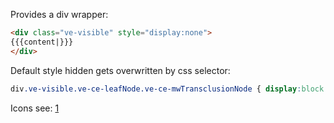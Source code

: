 <noinclude>Provides a div wrapper:

<syntaxhighlight lang="html">
<div class="ve-visible" style="display:none">
{{{content|}}}
</div>
</syntaxhighlight>

Default style hidden gets overwritten by css selector:

<syntaxhighlight lang="css">
div.ve-visible.ve-ce-leafNode.ve-ce-mwTransclusionNode { display:block!important; }
</syntaxhighlight>

Icons see: [https://doc.wikimedia.org/oojs-ui/master/demos/?page=icons&theme=wikimediaui&direction=ltr&platform=desktop]

</noinclude>
<includeonly><div class="ve-visible {{{css_class|}}}" style="display:none">
<span class="oo-ui-widget oo-ui-widget-disabled oo-ui-buttonElement oo-ui-buttonElement-framed oo-ui-iconElement oo-ui-labelElement oo-ui-buttonWidget" aria-disabled="false">
<span class="oo-ui-buttonElement-button" role="button" title="Remove" rel="nofollow" tabindex="0" aria-disabled="false">
<span class="oo-ui-iconElement-icon oo-ui-image-invert oo-ui-icon-{{{icon|puzzle}}}">
</span>
<span class="oo-ui-labelElement-label">{{{content|}}}</span><span class="oo-ui-indicatorElement-indicator oo-ui-indicatorElement-noIndicator">
</span>
</span>
</span>
</div></includeonly>